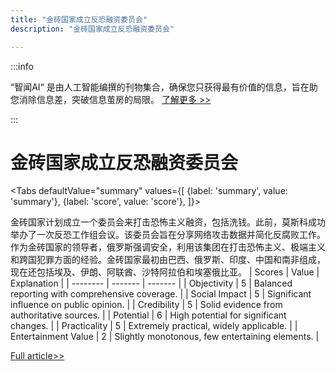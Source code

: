 ```yaml
---
title: "金砖国家成立反恐融资委员会"
description: "金砖国家成立反恐融资委员会"

---
```



:::info

“智闻AI“ 是由人工智能编撰的刊物集合，确保您只获得最有价值的信息，旨在助您消除信息差，突破信息茧房的局限。  [了解更多 >>](/)

:::

# 金砖国家成立反恐融资委员会


<Tabs
	defaultValue="summary"
	values={[
	{label: 'summary', value: 'summary'},
	{label: 'score', value: 'score'},
]}>
<TabItem value="summary">


金砖国家计划成立一个委员会来打击恐怖主义融资，包括洗钱。此前，莫斯科成功举办了一次反恐工作组会议。该委员会旨在分享网络攻击数据并简化反腐败工作。作为金砖国家的领导者，俄罗斯强调安全，利用该集团在打击恐怖主义、极端主义和跨国犯罪方面的经验。金砖国家最初由巴西、俄罗斯、印度、中国和南非组成，现在还包括埃及、伊朗、阿联酋、沙特阿拉伯和埃塞俄比亚。
</TabItem>
<TabItem value="score">
	| Scores     | Value   | Explanation |
	| -------- | ------- | ------- |
	| Objectivity  | 5    | Balanced reporting with comprehensive coverage.    |
	| Social Impact | 5     | Significant influence on public opinion.    |
	| Credibility    | 5    | Solid evidence from authoritative sources.    |
	| Potential    | 6    | High potential for significant changes.    |
	| Practicality    | 5    | Extremely practical, widely applicable.    |
	| Entertainment Value    | 2    | Slightly monotonous, few entertaining elements.    |
</TabItem>
</Tabs>

[Full article>>](https://tass.com/politics/1842323)
